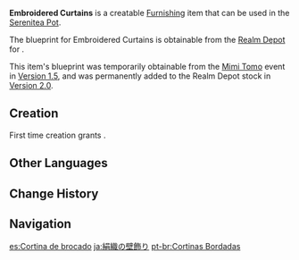 {{Furnishing Infobox
|id             = 364211
|image          = Item Embroidered Curtains.png
|category       = Wall Decor
|subcategory    = Hanging Ornament
|quality        = 4
|adeptal_energy = 90
|load           = 85
|reduced_load   = 64
|description    = Exquisite curtains from [[Liyue]] that divide indoor spaces. Its ability to adorn walls and ceiling is excellent, allowing it to create a unique atmosphere for guests.
|blueprint      = [[Realm Depot]]<br />[[Mimi Tomo]] Event
}}
'''Embroidered Curtains''' is a creatable [[Furnishing]] item that can be used in the [[Serenitea Pot]].

The blueprint for Embroidered Curtains is obtainable from the [[Realm Depot]] for {{Item|Realm Currency|24|x=240}}.

This item's blueprint was temporarily obtainable from the [[Mimi Tomo]] event in [[Version 1.5]], and was permanently added to the Realm Depot stock in [[Version 2.0]].

==Creation==
First time creation grants {{Item|Trust|24|x=90}}.
{{Recipe
|type = Creation
|time = 16h
|Fabric = 12
|Red Dye = 12
|sort = Fabric;Red Dye
}}

==Other Languages==
{{Other Languages
|default_hidden = 1
|en      = Embroidered Curtains
|zhs     = 锦缎布帘
|zhs_rm  = Jǐnduàn Bùlián
|zht     = 錦緞布簾
|zht_rm  = Jǐnduàn Bùlián
|ja      = 絹織の壁飾り
|ja_rm   = Kinuori no Kabe Kazari
|ja_note = Silky Wall Decoration
|ko      = 비단 커튼
|ko_rm   = Bidan Keoteun
|es      = Cortina de brocado
|fr      = Drapé de brocart
|ru      = Парчовые занавески
|th      = ม่านผ้าทอ
|th_rm   = 
|vi      = Rèm Gấm
|de      = Brokatvorhang
|id      = Gorden Brokat
|pt      = Cortinas Bordadas
|tr      = İşlemeli Perde
|it      = Tende ricamate
}}

==Change History==
{{Change History|1.5}}

==Navigation==
{{Furnishing Navbox|interior}}

[[es:Cortina de brocado]]
[[ja:絹織の壁飾り]]
[[pt-br:Cortinas Bordadas]]